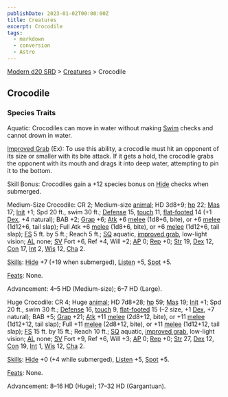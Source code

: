 ```yaml
---
publishDate: 2023-01-02T00:00:00Z
title: Creatures
excerpt: Crocodile
tags:
  - markdown
  - conversion
  - Astro
---
```


[Modern d20 SRD](/#modernD20) > [Creatures](modern-d20-srd-creatures-index) > Crocodile

## Crocodile

### Species Traits

Aquatic: Crocodiles can move in water without making [Swim](modern-d20-srd-skills-swim) checks and cannot drown in water.

[Improved Grab](modern-d20-srd-special-abilities-improved-grab) (Ex): To use this ability, a crocodile must hit an opponent of its size or smaller with its bite attack. If it gets a hold, the crocodile grabs the opponent with its mouth and drags it into deep water, attempting to pin it to the bottom.

Skill Bonus: Crocodiles gain a +12 species bonus on [Hide](modern-d20-srd-skills-hide) checks when submerged.

Medium-Size Crocodile: CR 2; Medium-size [animal](modern-d20-srd-creature-types-animal); HD 3d8+9; [hp](modern-d20-srd-combat-hit-points) 22; [Mas](modern-d20-srd-creatures-creature-overview) 17; [Init](modern-d20-srd-combat-initiative) +1; Spd 20 ft., swim 30 ft.; [Defense](modern-d20-srd-combat-defense) 15, [touch](modern-d20-srd-combat-attack-actions) 11, [flat-footed](modern-d20-srd-combat-surprise) 14 (+1 [Dex](modern-d20-srd-basics-ability-scores), +4 natural); BAB +2; [Grap](modern-d20-srd-combat-grapple) +6; [Atk](modern-d20-srd-combat-attack-roll) +6 [melee](modern-d20-srd-combat-attack-roll) (1d8+6, bite), or +6 [melee](modern-d20-srd-combat-attack-roll) (1d12+6, tail slap); Full Atk +6 [melee](modern-d20-srd-combat-attack-roll) (1d8+6, bite), or +6 [melee](modern-d20-srd-combat-attack-roll) (1d12+6, tail slap); [FS](modern-d20-srd-creatures-creature-overview) 5 ft. by 5 ft.; Reach 5 ft.; [SQ](modern-d20-srd-creatures-creature-overview) aquatic, [improved grab](modern-d20-srd-special-abilities-improved-grab), low-light vision; [AL](modern-d20-srd-basics-allegiances) none; [SV](modern-d20-srd-basics-saving-throws) Fort +6, Ref +4, Will +2; [AP](modern-d20-srd-creatures-creature-overview) 0; [Rep](modern-d20-srd-creatures-creature-overview) +0; [Str](modern-d20-srd-basics-ability-scores) 19, [Dex](modern-d20-srd-basics-ability-scores) 12, [Con](modern-d20-srd-basics-ability-scores) 17, [Int](modern-d20-srd-basics-ability-scores) 2, [Wis](modern-d20-srd-basics-ability-scores) 12, [Cha](modern-d20-srd-basics-ability-scores) 2.

[Skills](modern-d20-srd-skills-index): [Hide](modern-d20-srd-skills-hide) +7 (+19 when submerged), [Listen](modern-d20-srd-skills-listen) +5, [Spot](modern-d20-srd-skills-spot) +5.

[Feats](modern-d20-srd-feats-index): None.

Advancement: 4–5 HD (Medium-size); 6–7 HD (Large).

Huge Crocodile: CR 4; Huge [animal](modern-d20-srd-creature-types-animal); HD 7d8+28; [hp](modern-d20-srd-combat-hit-points) 59; [Mas](modern-d20-srd-creatures-creature-overview) 19; [Init](modern-d20-srd-combat-initiative) +1; Spd 20 ft., swim 30 ft.; [Defense](modern-d20-srd-combat-defense) 16, [touch](modern-d20-srd-combat-attack-actions) 9, [flat-footed](modern-d20-srd-combat-surprise) 15 (–2 size, +1 [Dex](modern-d20-srd-basics-ability-scores), +7 natural); BAB +5; [Grap](modern-d20-srd-combat-grapple) +21; [Atk](modern-d20-srd-combat-attack-roll) +11 [melee](modern-d20-srd-combat-attack-roll) (2d8+12, bite), or +11 [melee](modern-d20-srd-combat-attack-roll) (1d12+12, tail slap); Full +11 [melee](modern-d20-srd-combat-attack-roll) (2d8+12, bite), or +11 [melee](modern-d20-srd-combat-attack-roll) (1d12+12, tail slap); [FS](modern-d20-srd-creatures-creature-overview) 15 ft. by 15 ft.; Reach 10 ft.; [SQ](modern-d20-srd-creatures-creature-overview) aquatic, [improved grab](modern-d20-srd-special-abilities-improved-grab), low-light vision; [AL](modern-d20-srd-basics-allegiances) none; [SV](modern-d20-srd-basics-saving-throws) Fort +9, Ref +6, Will +3; [AP](modern-d20-srd-creatures-creature-overview) 0; [Rep](modern-d20-srd-creatures-creature-overview) +0; [Str](modern-d20-srd-basics-ability-scores) 27, [Dex](modern-d20-srd-basics-ability-scores) 12, [Con](modern-d20-srd-basics-ability-scores) 19, [Int](modern-d20-srd-basics-ability-scores) 1, [Wis](modern-d20-srd-basics-ability-scores) 12, [Cha](modern-d20-srd-basics-ability-scores) 2.

[Skills](modern-d20-srd-skills-index): [Hide](modern-d20-srd-skills-hide) +0 (+4 while submerged), [Listen](modern-d20-srd-skills-listen) +5, [Spot](modern-d20-srd-skills-spot) +5.

[Feats](modern-d20-srd-feats-index): None.

Advancement: 8–16 HD (Huge); 17–32 HD (Gargantuan).

